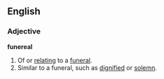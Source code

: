 ==English==
===Adjective===
'''funereal'''
# Of or [[relating]] to a [[funeral]].
# Similar to a funeral, such as [[dignified]] or [[solemn]].